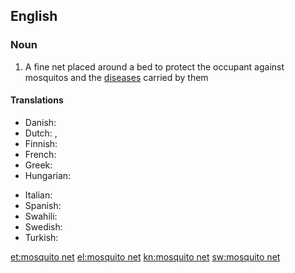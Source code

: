 ==English==

===Noun===
{{wikipedia}}
{{en-noun|sg=[[mosquito]] [[net]]}}

# A fine net placed around a bed to protect the occupant against mosquitos and the [[disease]]s carried by them

====Translations====
{{trans-top|fine net used to protect against mosquitos}}
* Danish: {{t-|da|myggenet|n}}
* Dutch: {{t+|nl|klamboe|m}}, {{t-|nl|muskietennet|n}}
* Finnish: {{t+|fi|hyttysverkko}}
* French: {{t+|fr|moustiquaire|f}}
*Greek: {{t+|el|κουνουπιέρα|tr=kounoupiéra}}
*Hungarian: {{t+|hu|szúnyogháló}}
{{trans-mid}}
* Italian: {{t+|it|zanzariera|f}}
*Spanish: {{t-|es|mosquitero|m}}
* Swahili: {{t+|sw|kiandarua cha mbu}}
*Swedish: {{t-|sv|myggnät|n}}
* Turkish: {{t+|tr|cibinlik}}
{{trans-bottom}}

[[et:mosquito net]]
[[el:mosquito net]]
[[kn:mosquito net]]
[[sw:mosquito net]]